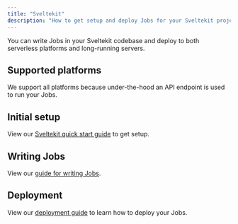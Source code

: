 ```yaml
---
title: "Sveltekit"
description: "How to get setup and deploy Jobs for your Sveltekit project"
---
```


You can write Jobs in your Sveltekit codebase and deploy to both serverless platforms and long-running servers.

## Supported platforms

We support all platforms because under-the-hood an API endpoint is used to run your Jobs.

## Initial setup

View our [Sveltekit quick start guide](/documentation/quickstarts/sveltekit) to get setup.

## Writing Jobs

View our [guide for writing Jobs](/documentation/guides/create-a-job).

## Deployment

View our [deployment guide](/documentation/guides/deployment) to learn how to deploy your Jobs.
